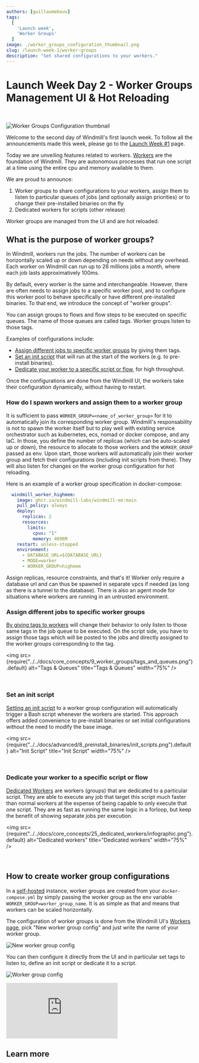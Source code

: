 ```yaml
---
authors: [guillaumebouv]
tags:
  [
    'Launch week',
    'Worker Groups'
  ]
image: ./worker_groups_configuration_thumbnail.png
slug: /launch-week-1/worker-groups
description: "Set shared configurations to your workers."
---
```



# Launch Week Day 2 - Worker Groups Management UI & Hot Reloading

<br/>

![Worker Groups Configuration thumbnail](./worker_groups_configuration_thumbnail.png "Worker Groups Configuration thumbnail")

Welcome to the second day of Windmill's first launch week. To follow all the announcements made this week, please go to the [Launch Week #1](https://www.windmill.dev/blog/launch-week-1) page.

Today we are unveiling features related to workers.
[Workers](/docs/core_concepts/worker_groups) are the foundation of Windmill. They are autonomous processes that run one script at a time using the entire cpu and memory available to them.

We are proud to announce:
1. Worker groups to share configurations to your workers, assign them to listen to particular queues of jobs (and optionally assign priorities) or to change their pre-installed binaries on the fly
2. Dedicated workers for scripts (other release)

Worker groups are managed from the UI and are hot reloaded.

## What is the purpose of worker groups?

In Windmill, workers run the jobs. The number of workers can be horizontally scaled up or down depending on needs without any overhead.
Each worker on Windmill can run up to 26 millions jobs a month, where each job lasts approximatively 100ms.

By default, every worker is the same and interchangeable.
However, there are often needs to assign jobs to a specific worker pool, and to configure this worker pool to behave specifically or have different pre-installed binaries.
To that end, we introduce the concept of "worker groups".

You can assign groups to flows and flow steps to be executed on specific queues. The name of those queues are called tags. Worker groups listen to those tags.

Examples of configurations include:
- [Assign different jobs to specific worker groups](#assign-different-jobs-to-specific-worker-groups) by giving them tags.
- [Set an init script](#set-an-init-script) that will run at the start of the workers (e.g. to pre-install binaries).
- [Dedicate your worker to a specific script or flow](#dedicate-your-worker-to-a-specific-script-or-flow), for high throughput.

Once the configurations are done from the Windmill UI, the workers take their configuration dynamically, without having to restart.

### How do I spawn workers and assign them to a worker group

It is sufficient to pass `WORKER_GROUP=<name_of_worker_group>` for it to automatically join its corresponding worker group. Windmill's responsability is not to spawn the worker itself but to play well with existing service orchestrator such as kubernetes, ecs, nomad or docker compose, and any IaC. In those, you define the number of replicas (which can be auto-scaled up or down), the resource to allocate to those workers and the `WORKER_GROUP` passed as env. Upon start, those workers will automatically join their worker group and fetch their configurations (including init scripts from there). They will also listen for changes on the worker group configuration for hot reloading.

Here is an example of a worker group specification in docker-compose:

```yaml
  windmill_worker_highmem:
    image: ghcr.io/windmill-labs/windmill-ee:main
    pull_policy: always
    deploy:
      replicas: 2
      resources:
        limits:
          cpus: "1"
          memory: 4096M
    restart: unless-stopped
    environment:
      - DATABASE_URL=${DATABASE_URL}
      - MODE=worker
      - WORKER_GROUP=highmem
```

Assign replicas, resource constraints, and that's it! Worker only require a database url and can thus be spawned in separate vpcs if needed (as long as there is a tunnel to the database). There is also an agent mode for situations where workers are running in an untrusted environment.

### Assign different jobs to specific worker groups

[By giving tags to workers](/docs/core_concepts/worker_groups#how-to-assign-worker-tags-to-a-worker-group) will change their behavior to only listen to those same tags in the job queue to be executed.
On the script side, you have to assign those tags which will be posted to the jobs and directly assigned to the worker groups corresponding to the tag.

<img src={require("../../docs/core_concepts/9_worker_groups/tags_and_queues.png").default} alt="Tags & Queues" title="Tags & Queues" width="75%" />

<br/>

<div class="grid grid-cols-2 gap-6 mb-4">
	<DocCard
    	title="Worker Groups and Tags"
    	description="Worker Groups allow users to run scripts and flows on different machines with varying specifications."
    	href="/docs/core_concepts/worker_groups"
    />
</div>

### Set an init script

[Setting an init script](/docs/advanced/preinstall_binaries#init-scripts) to a worker group configuration will automatically trigger a Bash script whenever the workers are started.
This approach offers added convenience to pre-install binaries or set initial configurations without the need to modify the base image.

<img src={require("../../docs/advanced/8_preinstall_binaries/init_scripts.png").default} alt="Init Script" title="Init Script" width="75%" />

<br/>

<div class="grid grid-cols-2 gap-6 mb-4">
	<DocCard
		title="Init Scripts"
		description="Init Scripts are executed at the beginning when the worker starts."
		href="/docs/advanced/preinstall_binaries#init-scripts"
	/>
</div>

### Dedicate your worker to a specific script or flow

[Dedicated Workers](/docs/core_concepts/dedicated_workers) are workers (groups) that are dedicated to a particular script.
They are able to execute any job that target this script much faster than normal workers at the expense of being capable to only execute that one script.
They are as fast as running the same logic in a forloop, but keep the benefit of showing separate jobs per execution.

<img src={require("../../docs/core_concepts/25_dedicated_workers/infographic.png").default} alt="Dedicated workers" title="Dedicated workers" width="75%" />

<br/>

<div class="grid grid-cols-2 gap-6 mb-4">
	<DocCard
		title="Dedicated Workers / High Throughput"
		description="Dedicated Workers are workers that are dedicated to a particular script."
		href="/docs/core_concepts/dedicated_workers"
	/>
</div>

## How to create worker group configurations

In a [self-hosted](/docs/advanced/self_host) instance, worker groups are created from your `docker-compose.yml` by simply passing the worker group as the env variable `WORKER_GROUP=worker_group_name`.
It is as simple as that and means that workers can be scaled horizontally.

The configuration of worker groups is done from the Windmill UI's [Workers page](/docs/core_concepts/worker_groups), pick "New worker group config" and just write the name of your worker group.

![New worker group config](../../static/images/new_worker_group_config.png "New worker group config")

You can then configure it directly from the UI and in particular set tags to listen to, define an init script or dedicate it to a script.

![Worker group config](../../static/images/worker_group_config.png "Worker group config")

<iframe
    style={{ aspectRatio: '16/9' }}
    src="https://www.youtube.com/embed/LbjgWKFQWJc?vq=hd1080"
    title="YouTube video player"
    frameBorder="0"
    allow="accelerometer; autoplay; clipboard-write; encrypted-media; gyroscope; picture-in-picture; web-share"
    allowFullScreen
    className="border-2 rounded-xl object-cover w-full dark:border-gray-800"
></iframe>

## Learn more

<div class="grid grid-cols-2 gap-6 mb-4">
	<DocCard
    	title="Workers and Worker Groups"
    	description="Worker Groups allow users to run scripts and flows on different machines with varying specifications."
    	href="/docs/core_concepts/worker_groups"
    />
	  <DocCard
		title="Worker Groups Management UI"
		description="On Enterpris Edition, worker groups can be managed through Windmill UI."
		href="/docs/misc/worker_group_management_ui"
	/>
	<DocCard
		title="Dedicated Workers / High Throughput"
		description="Dedicated Workers are workers that are dedicated to a particular script."
		href="/docs/core_concepts/dedicated_workers"
	/>
	<DocCard
		title="Init Scripts"
		description="Init Scripts are executed at the beginning when the worker starts."
		href="/docs/advanced/preinstall_binaries#init-scripts"
	/>
</div>
